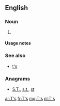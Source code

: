 ==English==

===Noun===
{{head|en|noun plural form}}

# {{plural of|T|lang=en}}

====Usage notes====
{{U:en:plurals of letters}}

===See also===
* [[t's]]

===Anagrams===
* [[S.T.#English|S.T.]], [[s.t.#English|s.t.]], [[st#English|st]]

[[ar:T's]]
[[fr:T's]]
[[mg:T's]]
[[nl:T's]]